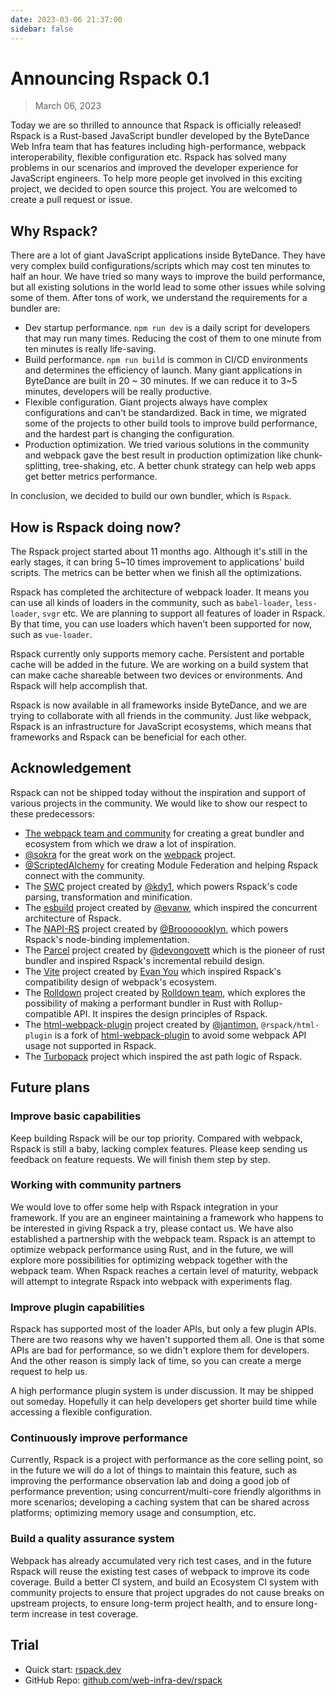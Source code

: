 ```yaml
---
date: 2023-03-06 21:37:00
sidebar: false
---
```


# Announcing Rspack 0.1

> March 06, 2023

Today we are so thrilled to announce that Rspack is officially released! Rspack is a Rust-based JavaScript bundler developed by the ByteDance Web Infra team that has features including high-performance, webpack interoperability, flexible configuration etc. Rspack has solved many problems in our scenarios and improved the developer experience for JavaScript engineers. To help more people get involved in this exciting project, we decided to open source this project. You are welcomed to create a pull request or issue.

## Why Rspack?

There are a lot of giant JavaScript applications inside ByteDance. They have very complex build configurations/scripts which may cost ten minutes to half an hour. We have tried so many ways to improve the build performance, but all existing solutions in the world lead to some other issues while solving some of them. After tons of work, we understand the requirements for a bundler are:

- Dev startup performance. `npm run dev` is a daily script for developers that may run many times. Reducing the cost of them to one minute from ten minutes is really life-saving.
- Build performance. `npm run build` is common in CI/CD environments and determines the efficiency of launch. Many giant applications in ByteDance are built in 20 ~ 30 minutes. If we can reduce it to 3~5 minutes, developers will be really productive.
- Flexible configuration. Giant projects always have complex configurations and can't be standardized. Back in time, we migrated some of the projects to other build tools to improve build performance, and the hardest part is changing the configuration.
- Production optimization. We tried various solutions in the community and webpack gave the best result in production optimization like chunk-splitting, tree-shaking, etc. A better chunk strategy can help web apps get better metrics performance.

In conclusion, we decided to build our own bundler, which is `Rspack`.

## How is Rspack doing now?

The Rspack project started about 11 months ago. Although it's still in the early stages, it can bring 5~10 times improvement to applications' build scripts. The metrics can be better when we finish all the optimizations.

Rspack has completed the architecture of webpack loader. It means you can use all kinds of loaders in the community, such as `babel-loader`, `less-loader`, `svgr` etc. We are planning to support all features of loader in Rspack. By that time, you can use loaders which haven't been supported for now, such as `vue-loader`.

Rspack currently only supports memory cache. Persistent and portable cache will be added in the future. We are working on a build system that can make cache shareable between two devices or environments. And Rspack will help accomplish that.

Rspack is now available in all frameworks inside ByteDance, and we are trying to collaborate with all friends in the community. Just like webpack, Rspack is an infrastructure for JavaScript ecosystems, which means that frameworks and Rspack can be beneficial for each other.

## Acknowledgement

Rspack can not be shipped today without the inspiration and support of various projects in the community. We would like to show our respect to these predecessors:

- [The webpack team and community](https://webpack.js.org/) for creating a great bundler and ecosystem from which we draw a lot of inspiration.
- [@sokra](https://github.com/sokra) for the great work on the [webpack](https://github.com/webpack/webpack) project.
- [@ScriptedAlchemy](https://github.com/ScriptedAlchemy) for creating Module Federation and helping Rspack connect with the community.
- The [SWC](https://github.com/swc-project/swc) project created by [@kdy1](https://github.com/kdy1), which powers Rspack's code parsing, transformation and minification.
- The [esbuild](https://github.com/evanw/esbuild) project created by [@evanw](https://github.com/evanw), which inspired the concurrent architecture of Rspack.
- The [NAPI-RS](https://github.com/napi-rs/napi-rs) project created by [@Brooooooklyn](https://github.com/Brooooooklyn), which powers Rspack's node-binding implementation.
- The [Parcel](https://github.com/parcel-bundler/parcel) project created by [@devongovett](https://github.com/devongovett) which is the pioneer of rust bundler and inspired Rspack's incremental rebuild design.
- The [Vite](https://github.com/vitejs/vite) project created by [Evan You](https://github.com/yyx990803) which inspired Rspack's compatibility design of webpack's ecosystem.
- The [Rolldown](https://github.com/rolldown-rs/rolldown) project created by [Rolldown team](https://github.com/sponsors/rolldown-rs), which explores the possibility of making a performant bundler in Rust with Rollup-compatible API. It inspires the design principles of Rspack.
- The [html-webpack-plugin](https://github.com/jantimon/html-webpack-plugin) project created by [@jantimon](https://github.com/jantimon), `@rspack/html-plugin` is a fork of [html-webpack-plugin](https://github.com/jantimon/html-webpack-plugin) to avoid some webpack API usage not supported in Rspack.
- The [Turbopack](https://github.com/vercel/turbo) project which inspired the ast path logic of Rspack.

## Future plans

### Improve basic capabilities

Keep building Rspack will be our top priority. Compared with webpack, Rspack is still a baby, lacking complex features. Please keep sending us feedback on feature requests. We will finish them step by step.

### Working with community partners

We would love to offer some help with Rspack integration in your framework. If you are an engineer maintaining a framework who happens to be interested in giving Rspack a try, please contact us.
We have also established a partnership with the webpack team. Rspack is an attempt to optimize webpack performance using Rust, and in the future, we will explore more possibilities for optimizing webpack together with the webpack team. When Rspack reaches a certain level of maturity, webpack will attempt to integrate Rspack into webpack with experiments flag.

### Improve plugin capabilities

Rspack has supported most of the loader APIs, but only a few plugin APIs. There are two reasons why we haven't supported them all. One is that some APIs are bad for performance, so we didn't explore them for developers. And the other reason is simply lack of time, so you can create a merge request to help us.

A high performance plugin system is under discussion. It may be shipped out someday. Hopefully it can help developers get shorter build time while accessing a flexible configuration.

### Continuously improve performance

Currently, Rspack is a project with performance as the core selling point, so in the future we will do a lot of things to maintain this feature, such as improving the performance observation lab and doing a good job of performance prevention; using concurrent/multi-core friendly algorithms in more scenarios; developing a caching system that can be shared across platforms; optimizing memory usage and consumption, etc.

### Build a quality assurance system

Webpack has already accumulated very rich test cases, and in the future Rspack will reuse the existing test cases of webpack to improve its code coverage. Build a better CI system, and build an Ecosystem CI system with community projects to ensure that project upgrades do not cause breaks on upstream projects, to ensure long-term project health, and to ensure long-term increase in test coverage.

## Trial

- Quick start: [rspack.dev](https://rspack.dev)
- GitHub Repo: [github.com/web-infra-dev/rspack](https://github.com/web-infra-dev/rspack)
